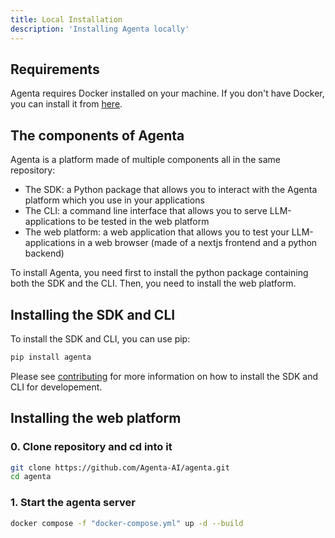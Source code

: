 ```yaml
---
title: Local Installation
description: 'Installing Agenta locally'
---
```


## Requirements

Agenta requires Docker installed on your machine. If you don't have Docker, you can install it from [here](https://docs.docker.com/get-docker/).

## The components of Agenta
Agenta is a platform made of multiple components all in the same repository:
- The SDK: a Python package that allows you to interact with the Agenta platform which you use in your applications
- The CLI: a command line interface that allows you to serve LLM-applications to be tested in the web platform
- The web platform: a web application that allows you to test your LLM-applications in a web browser (made of a nextjs frontend and a python backend)

To install Agenta, you need first to install the python package containing both the SDK and the CLI. Then, you need to install the web platform.

## Installing the SDK and CLI

To install the SDK and CLI, you can use pip:

```bash
pip install agenta
```

Please see [contributing](/contributing/development-mode) for more information on how to install the SDK and CLI for developement.

## Installing the web platform

### 0. Clone repository and cd into it

```bash
git clone https://github.com/Agenta-AI/agenta.git
cd agenta
```

### 1. Start the agenta server

```bash
docker compose -f "docker-compose.yml" up -d --build
```
